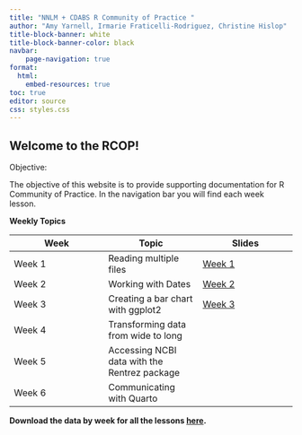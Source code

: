 ```yaml
---
title: "NNLM + CDABS R Community of Practice "
author: "Amy Yarnell, Irmarie Fraticelli-Rodriguez, Christine Hislop"
title-block-banner: white
title-block-banner-color: black
navbar:
    page-navigation: true
format: 
  html:
    embed-resources: true
toc: true
editor: source
css: styles.css
---
```


## Welcome to the RCOP!

Objective: 

The objective of this website is to provide supporting documentation for R Community of Practice. 
In the navigation bar you will find each week lesson.

**Weekly Topics**

| Week  | Topic | Slides |
| ---   | ---   | ---    |
| Week 1  | Reading multiple files                       | <a href="Week01/week01_slides.html" target="_blank">Week 1</a> |
| Week 2  | Working with Dates                           | <a href="Week02/week02_slides.html" target="_blank">Week 2</a> | 
| Week 3  | Creating a bar chart with ggplot2            | <a href="Week03/week03_slides.html" target="_blank">Week 3</a> |
| Week 4	| Transforming data from wide to long          ||
| Week 5  | Accessing NCBI data with the Rentrez package ||
| Week 6  | Communicating with Quarto                    ||

**Download the data by week for all the lessons [here](https://osf.io/fsg4w/).**